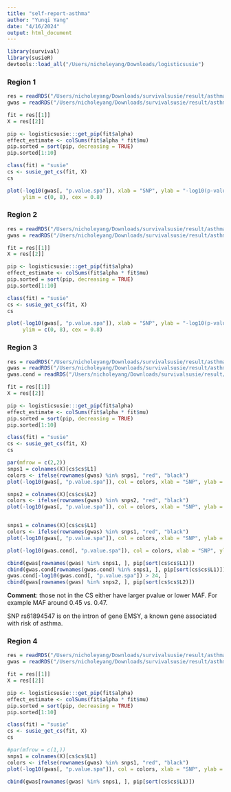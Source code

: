 ```yaml
---
title: "self-report-asthma"
author: "Yunqi Yang"
date: "4/16/2024"
output: html_document
---
```


```r
library(survival)
library(susieR)
devtools::load_all("/Users/nicholeyang/Downloads/logisticsusie")
```

### Region 1
```r
res = readRDS("/Users/nicholeyang/Downloads/survivalsusie/result/asthma_self_report/res_susie/fit.susie.chr11_61000000_63000000.rds")
gwas = readRDS("/Users/nicholeyang/Downloads/survivalsusie/result/asthma_self_report/res202404/gwas_chr11_61000000_63000000.rds")
```

```r
fit = res[[1]]
X = res[[2]]

pip <- logisticsusie:::get_pip(fit$alpha)
effect_estimate <- colSums(fit$alpha * fit$mu)
pip.sorted = sort(pip, decreasing = TRUE)
pip.sorted[1:10]

class(fit) = "susie"
cs <- susie_get_cs(fit, X)
cs
```

```r
plot(-log10(gwas[, "p.value.spa"]), xlab = "SNP", ylab = "-log10(p-value)", 
     ylim = c(0, 8), cex = 0.8)
```


### Region 2
```r
res = readRDS("/Users/nicholeyang/Downloads/survivalsusie/result/asthma_self_report/res_susie/fit.susie.chr11_1113000_1750000.rds")
gwas = readRDS("/Users/nicholeyang/Downloads/survivalsusie/result/asthma_self_report/res202404/gwas_chr11_1113000_1750000.rds")
```

```r
fit = res[[1]]
X = res[[2]]

pip <- logisticsusie:::get_pip(fit$alpha)
effect_estimate <- colSums(fit$alpha * fit$mu)
pip.sorted = sort(pip, decreasing = TRUE)
pip.sorted[1:10]

class(fit) = "susie"
cs <- susie_get_cs(fit, X)
cs
```

```r
plot(-log10(gwas[, "p.value.spa"]), xlab = "SNP", ylab = "-log10(p-value)", 
     ylim = c(0, 8), cex = 0.8)
```


### Region 3
```r
res = readRDS("/Users/nicholeyang/Downloads/survivalsusie/result/asthma_self_report/res_susie/fit.susie.chr11_75000000_77000000.rds")
gwas = readRDS("/Users/nicholeyang/Downloads/survivalsusie/result/asthma_self_report/res202404/gwas_chr11_75000000_77000000.rds") 
gwas.cond = readRDS("/Users/nicholeyang/Downloads/survivalsusie/result/asthma_self_report/res202404/chr11_75000000_77000000.conditional.rds")
```

```r
fit = res[[1]]
X = res[[2]]

pip <- logisticsusie:::get_pip(fit$alpha)
effect_estimate <- colSums(fit$alpha * fit$mu)
pip.sorted = sort(pip, decreasing = TRUE)
pip.sorted[1:10]

class(fit) = "susie"
cs <- susie_get_cs(fit, X)
cs
```

```r
par(mfrow = c(2,2))
snps1 = colnames(X)[cs$cs$L1]
colors <- ifelse(rownames(gwas) %in% snps1, "red", "black")
plot(-log10(gwas[, "p.value.spa"]), col = colors, xlab = "SNP", ylab = "-log10(p-value)", cex = 0.8, pch = 20, main = "CS 1")

snps2 = colnames(X)[cs$cs$L2]
colors <- ifelse(rownames(gwas) %in% snps2, "red", "black")
plot(-log10(gwas[, "p.value.spa"]), col = colors, xlab = "SNP", ylab = "-log10(p-value)", cex = 0.8, pch = 20, main = "CS 2")


snps1 = colnames(X)[cs$cs$L1]
colors <- ifelse(rownames(gwas) %in% snps1, "red", "black")
plot(-log10(gwas[, "p.value.spa"]), col = colors, xlab = "SNP", ylab = "-log10(p-value)", cex = 0.6, pch = 20, ylim = c(34, 38), main = "Zoom in CS 1")

plot(-log10(gwas.cond[, "p.value.spa"]), col = colors, xlab = "SNP", ylab = "-log10(conditional p-value)", cex = 0.6, pch = 20, ylim = c(23, 26), main = "Conditional association of CS 1")
```

```r
cbind(gwas[rownames(gwas) %in% snps1, ], pip[sort(cs$cs$L1)])
cbind(gwas.cond[rownames(gwas.cond) %in% snps1, ], pip[sort(cs$cs$L1)])
gwas.cond[-log10(gwas.cond[, "p.value.spa"]) > 24, ]
cbind(gwas[rownames(gwas) %in% snps2, ], pip[sort(cs$cs$L2)])
```
**Comment**: those not in the CS either have larger pvalue or lower MAF. For example MAF around 0.45 vs. 0.47.

SNP rs61894547 is on the intron of gene EMSY, a known gene associated with risk of asthma.


### Region 4
```r
res = readRDS("/Users/nicholeyang/Downloads/survivalsusie/result/asthma_self_report/res_susie/fit.susie.chr17_37500000_39000000.rds")
gwas = readRDS("/Users/nicholeyang/Downloads/survivalsusie/result/asthma_self_report/res202404/gwas_chr17_37500000_39000000.rds")
```

```r
fit = res[[1]]
X = res[[2]]

pip <- logisticsusie:::get_pip(fit$alpha)
effect_estimate <- colSums(fit$alpha * fit$mu)
pip.sorted = sort(pip, decreasing = TRUE)
pip.sorted[1:10]

class(fit) = "susie"
cs <- susie_get_cs(fit, X)
cs
```

```r
#par(mfrow = c(1,))
snps1 = colnames(X)[cs$cs$L1]
colors <- ifelse(rownames(gwas) %in% snps1, "red", "black")
plot(-log10(gwas[, "p.value.spa"]), col = colors, xlab = "SNP", ylab = "-log10(p-value)", cex = 0.8, pch = 20)

```

```r
cbind(gwas[rownames(gwas) %in% snps1, ], pip[sort(cs$cs$L1)])
```

